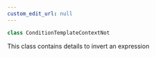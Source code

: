 ```yaml
---
custom_edit_url: null
---
```


```ts
class ConditionTemplateContextNot
```

<div>

</div>

This class contains details to invert an expression

